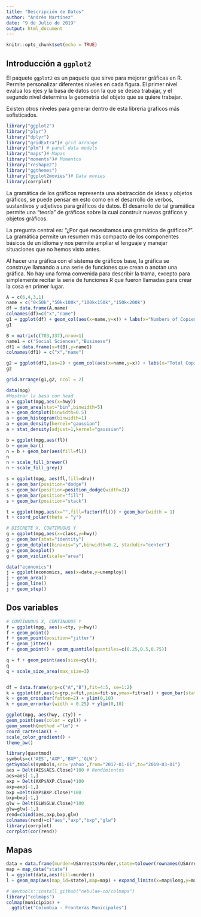```yaml
---
title: "Descripción de Datos"
author: "Andrés Martínez"
date: "9 de Julio de 2019"
output: html_document
---
```


```r
knitr::opts_chunk$set(echo = TRUE)
```

## Introducción a `ggplot2`

El paquete `ggplot2` es un paquete que sirve para mejorar gráficas en R. Permite personalizar diferentes niveles en cada figura. El primer nivel evalua los ejes y la basa de datos con la que se desea trabajar, y el segundo nivel determina la geometría del objeto que se quiere trabajar.

Existen otros niveles para generar dentro de esta libreria graficos más sofisticados.

```r
library("ggplot2")
library("plyr")
library("dplyr")
library("gridExtra")# grid arrange
library("plm") # panel data models
library("maps")# Mapas
library("moments")# Momentos
library("reshape2")
library("ggthemes")
library("ggplot2movies")# Data movies
library(corrplot)
```


La gramática de los gráficos representa una abstracción de ideas y objetos gráficos, se puede pensar en esto como en el desarrollo de verbos, sustantivos y adjetivos para gráficos de datos. El desarrollo de tal gramática permite una "teoría" de gráficos sobre la cual construir nuevos gráficos y objetos gráficos. 

La pregunta central es: “¿Por qué necesitamos una gramática de gráficos?”. La gramática permite un resumen más compacto de los componentes básicos de un idioma y nos permite ampliar el lenguaje y manejar situaciones que no hemos visto antes.

Al hacer una gráfica con el sistema de gráficos base, la gráfica se construye llamando a una serie de funciones que crean o anotan una gráfica. No hay una forma convenida para describir la trama, excepto para simplemente recitar la serie de funciones R que fueron llamadas para crear la cosa en primer lugar. 

```r

A = c(6,4,3,1)
name = c("0<50k","50k<100k","100k<150k","150k<200k")
df = data.frame(A,name)
colnames(df)=c("x","name")
g1 = ggplot(df) + geom_col(aes(x=name,y=x)) + labs(x="Numbers of Copies Sold",y="Number of Books",title="Independent Textbook Publishing, Inc.",subtitle=" Distribution of Copies Sold",caption="",fill="")
g1
```







```r

B = matrix(c(703,337),nrow=1)
name1 = c("Social Sciences","Business")
df1 = data.frame(x=t(B),y=name1)
colnames(df1) = c("x","name")

g2 = ggplot(df1,las=2) + geom_col(aes(x=name,y=x)) + labs(x="Total Copies Sold",y="Market Classification",title="Total Copies Sold by Market Class",subtitle=" ",caption="",fill="") + coord_flip() + theme(axis.text.y=element_text(angle=90,hjust=1,vjust=0.5))
g2

```


```r


grid.arrange(g1,g2, ncol = 2)

```


```r
data(mpg)
#Mostrar la basa con head 
a = ggplot(mpg,aes(x=hwy))
a + geom_area(stat="bin",binwidth=5)
a + geom_dotplot(binwidth=0.5)
a + geom_histogram(binwidth=1)
a + geom_density(kernel="gaussian")
a + stat_density(adjust=1,kernel="gaussian")
```

```r

b = ggplot(mpg,aes(fl))
b + geom_bar()
n = b + geom_bar(aes(fill=fl))
n
n + scale_fill_brewer()
n + scale_fill_grey()

```


```r

s = ggplot(mpg, aes(fl,fill=drv))
s + geom_bar(position="dodge")
s + geom_bar(position=position_dodge(width=2))
s + geom_bar(position="fill")
s + geom_bar(position="stack")

```

```r

t = ggplot(mpg,aes(x="",fill=factor(fl))) + geom_bar(width = 1)
t + coord_polar(theta = "y")


```

```r
# DISCRETE X, CONTINUOUS Y
g = ggplot(mpg,aes(x=class,y=hwy))
g + geom_bar(stat="identity")
g + geom_dotplot(binaxis="y",binwidth=0.2, stackdir="center")
g + geom_boxplot()
g + geom_violin(scale="area")
```




```r

data("economics")
j = ggplot(economics, aes(x=date,y=unemploy))
j + geom_area()
j + geom_line()
j + geom_step()

```


## Dos variables

```r

# CONTINUOUS X, CONTINUOUS Y
f = ggplot(mpg, aes(x=cty, y=hwy))
f + geom_point()
f + geom_point(position="jitter")
f + geom_jitter()
f + geom_point() + geom_quantile(quantiles=c(0.25,0.5,0.75))
```


```r


q = f + geom_point(aes(size=cyl)); 
q
q + scale_size_area(max_size=3)



```


```r

df = data.frame(grp=c("A","B"),fit=4:5, se=1:2)
k = ggplot(df,aes(x=grp,y=fit,ymin=fit-se,ymax=fit+se)) + geom_bar(stat="identity")
k + geom_crossbar(fatten=2) + ylim(0,10)
k + geom_errorbar(width = 0.25) + ylim(0,10)

```

```r
ggplot(mpg, aes(hwy, cty)) + 
geom_point(aes(color = cyl)) + 
geom_smooth(method ="lm") +
coord_cartesian() +
scale_color_gradient() +
theme_bw()
```



```r

library(quantmod)
symbols=c('AES','AXP','BXP','GLW')
getSymbols(symbols,src='yahoo',from="2017-01-01",to="2019-03-01")
aes = Delt(AES$AES.Close)*100 # Rendimientos
aes=aes[-1,]
axp = Delt(AXP$AXP.Close)*100
axp=axp[-1,]
bxp =Delt(BXP$BXP.Close)*100
bxp=bxp[-1,]
glw = Delt(GLW$GLW.Close)*100
glw=glw[-1,]
rend=cbind(aes,axp,bxp,glw)
colnames(rend)=c("aes","axp","bxp","glw")
library(corrplot)
corrplot(cor(rend))


```

## Mapas


```r

data = data.frame(murder=USArrests$Murder,state=tolower(rownames(USArrests)))
map = map_data("state")
l = ggplot(data,aes(fill=murder))
l + geom_map(aes(map_id=state),map=map) + expand_limits(x=map$long,y=map$lat)


```

```r
# devtools::install_github("nebulae-co/colmaps")
library("colmaps")
colmap(municipios) +
  ggtitle("Colombia - Fronteras Municipales")

```

